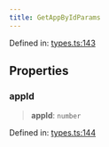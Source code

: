 ```yaml
---
title: GetAppByIdParams
---
```


Defined in: [types.ts:143](https://github.com/LIT-Protocol/Vincent/blob/73da7c01d4eb076a0ff8650f85c7adf29f486588/packages/libs/contracts-sdk/src/types.ts#L143)

## Properties

### appId

> **appId**: `number`

Defined in: [types.ts:144](https://github.com/LIT-Protocol/Vincent/blob/73da7c01d4eb076a0ff8650f85c7adf29f486588/packages/libs/contracts-sdk/src/types.ts#L144)
